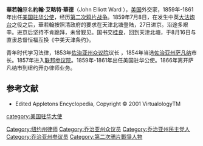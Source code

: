 '''華若翰'''原名'''約翰·艾略特·華德'''（John Elliott Ward {{bd|1814年|10月2日|1902年|}}），[[美国|美国]]外交家，1859年-1861年出任[[美国驻华公使|美国驻华公使]]，经历[[第二次鸦片战争|第二次鸦片战争]]。1859年7月8日，在发生中英[[大沽炮台|大沽炮台]]之役之后，華若翰按照清政府的要求在天津北塘登陆，27日进京。沿途多艰辛。进京后坚持不肯跪拜，未曾觐见。国书交[[桂良|桂良]]，回到天津北塘，于8月16日与直隶总督恒福互换《中美天津条约》。

青年时代学习法律，1853年[[佐治亚州众议院|佐治亚州众议院]]议长 ，1854年当选[[佐治亚州|佐治亚州]][[萨凡纳|萨凡纳]]市长。1857年进入[[联邦参议院|联邦参议院]]。1859年-1861年出任美国驻华公使。1866年离开萨凡纳市到纽约开办律师业务。

==参考文献==
{{reflist}}
* Edited Appletons Encyclopedia, Copyright © 2001 VirtualologyTM

{{US Ambassadors to China}}
[[category:美国驻华大使|category:美国驻华大使]]
[[Category:纽约州律师|Category:纽约州律师]]
[[Category:乔治亚州众议员|Category:乔治亚州众议员]]
[[Category:乔治亚州民主党人|Category:乔治亚州民主党人]]
[[Category:乔治亚州参议员|Category:乔治亚州参议员]]
[[Category:第二次鴉片戰爭人物|Category:第二次鴉片戰爭人物]]